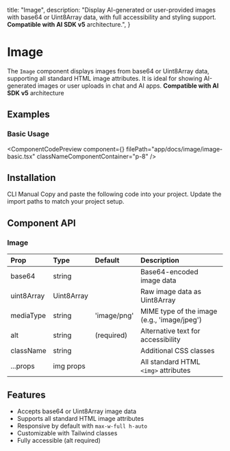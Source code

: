 
  title: "Image",
  description:
    "Display AI-generated or user-provided images with base64 or Uint8Array data, with full accessibility and styling support. **Compatible with AI SDK v5** architecture.",
}

# Image

The `Image` component displays images from base64 or Uint8Array data, supporting all standard HTML image attributes. It is ideal for showing AI-generated images or user uploads in chat and AI apps. **Compatible with AI SDK v5** architecture

## Examples

### Basic Usage

<ComponentCodePreview
  component={<ImageBasic />}
  filePath="app/docs/image/image-basic.tsx"
  classNameComponentContainer="p-8"
/>

## Installation

<Tabs defaultValue="cli">
  <TabsList>
    <TabsTrigger value="cli">CLI</TabsTrigger>
    <TabsTrigger value="manual">Manual</TabsTrigger>
  </TabsList>
  <TabsContent value="cli">
    <CodeBlock
      code={`npx shadcn add \"https://prompt-kit.com/c/image.json\"`}
      language="bash"
    />
  </TabsContent>
  <TabsContent value="manual">
    <Steps>
      <Step>Copy and paste the following code into your project.</Step>
      <CodeBlock filePath="components/prompt-kit/image.tsx" language="tsx" />
      <Step>Update the import paths to match your project setup.</Step>
    </Steps>
  </TabsContent>
</Tabs>

## Component API

### Image

| Prop        | Type         | Default      | Description                                      |
| :---------- | :----------- | :----------- | :----------------------------------------------- |
| base64      | string       |              | Base64-encoded image data                        |
| uint8Array  | Uint8Array   |              | Raw image data as Uint8Array                     |
| mediaType   | string       | 'image/png'  | MIME type of the image (e.g., 'image/jpeg')      |
| alt         | string       | (required)   | Alternative text for accessibility               |
| className   | string       |              | Additional CSS classes                           |
| ...props    | img props    |              | All standard HTML `<img>` attributes             |

## Features

- Accepts base64 or Uint8Array image data
- Supports all standard HTML image attributes
- Responsive by default with `max-w-full h-auto`
- Customizable with Tailwind classes
- Fully accessible (alt required)
